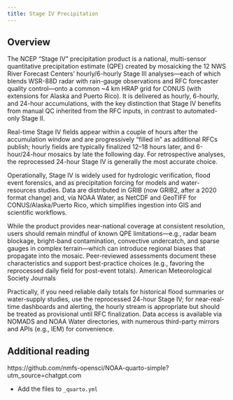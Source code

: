 ```yaml
---
title: Stage IV Precipitation 
---
```


## Overview

The NCEP “Stage IV” precipitation product is a national, multi-sensor quantitative precipitation estimate (QPE) created by mosaicking the 12 NWS River Forecast Centers’ hourly/6-hourly Stage III analyses—each of which blends WSR-88D radar with rain-gauge observations and RFC forecaster quality control—onto a common ~4 km HRAP grid for CONUS (with extensions for Alaska and Puerto Rico). It is delivered as hourly, 6-hourly, and 24-hour accumulations, with the key distinction that Stage IV benefits from manual QC inherited from the RFC inputs, in contrast to automated-only Stage II. 

Real-time Stage IV fields appear within a couple of hours after the accumulation window and are progressively “filled in” as additional RFCs publish; hourly fields are typically finalized 12–18 hours later, and 6-hour/24-hour mosaics by late the following day. For retrospective analyses, the reprocessed 24-hour Stage IV is generally the most accurate choice. 

Operationally, Stage IV is widely used for hydrologic verification, flood event forensics, and as precipitation forcing for models and water-resources studies. Data are distributed in GRIB (now GRIB2, after a 2020 format change) and, via NOAA Water, as NetCDF and GeoTIFF for CONUS/Alaska/Puerto Rico, which simplifies ingestion into GIS and scientific workflows. 

While the product provides near-national coverage at consistent resolution, users should remain mindful of known QPE limitations—e.g., radar beam blockage, bright-band contamination, convective undercatch, and sparse gauges in complex terrain—which can introduce regional biases that propagate into the mosaic. Peer-reviewed assessments document these characteristics and support best-practice choices (e.g., favoring the reprocessed daily field for post-event totals). 
American Meteorological Society Journals

Practically, if you need reliable daily totals for historical flood summaries or water-supply studies, use the reprocessed 24-hour Stage IV; for near-real-time dashboards and alerting, the hourly stream is appropriate but should be treated as provisional until RFC finalization. Data access is available via NOMADS and NOAA Water directories, with numerous third-party mirrors and APIs (e.g., IEM) for convenience. 

## Additional reading

https://github.com/nmfs-opensci/NOAA-quarto-simple?utm_source=chatgpt.com

* Add the files to `_quarto.yml`
